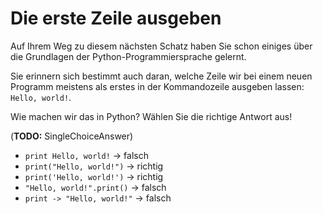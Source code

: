 # Die erste Zeile ausgeben
Auf Ihrem Weg zu diesem nächsten Schatz haben Sie schon einiges über die Grundlagen der Python-Programmiersprache gelernt.

Sie erinnern sich bestimmt auch daran, welche Zeile wir bei einem neuen Programm meistens als erstes in der Kommandozeile ausgeben lassen: `Hello, world!`.

Wie machen wir das in Python? Wählen Sie die richtige Antwort aus!

(**TODO:** SingleChoiceAnswer)
- `print Hello, world!` -> falsch
- `print("Hello, world!")` -> richtig
- `print('Hello, world!')` -> richtig
- `"Hello, world!".print()` -> falsch
- `print -> "Hello, world!"` -> falsch

